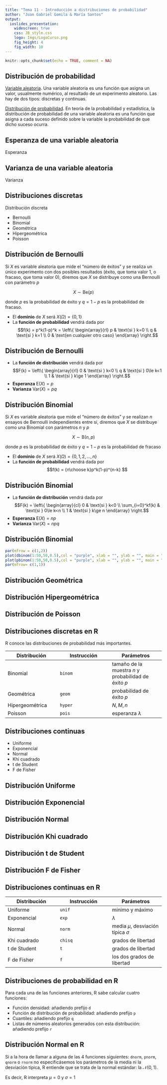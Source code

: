 ```yaml
---
title: "Tema 11 - Introducción a distribuciones de probabilidad"
author: "Juan Gabriel Gomila & María Santos"
output: 
  ioslides_presentation:
    widescreen: true
    css: JB_style.css
    logo: Imgs/LogoCurso.png
    fig_height: 4
    fig_width: 10
---
```


```r
knitr::opts_chunk$set(echo = TRUE, comment = NA)
```

## Distribución de probabilidad

<l class = "definition">[Variable aleatoria](https://es.wikipedia.org/wiki/Variable_aleatoria).</l> Una variable aleatoria es una función que asigna un valor, usualmente numérico, al resultado de un experimento aleatorio. Las hay de dos tipos: discretas y continuas.

<l class = "definition">[Distribución de probabilidad](https://es.wikipedia.org/wiki/Distribución_de_probabilidad).</l> En teoría de la probabilidad y estadística, la distribución de probabilidad de una variable aleatoria es una función que asigna a cada suceso definido sobre la variable la probabilidad de que dicho suceso ocurra.

## Esperanza de una variable aleatoria

<l class = "definition">Esperanza</l>

## Varianza de una variable aleatoria

<l class = "definition">Varianza</l>

## Distribuciones discretas

<l class = "definition">Distribución discreta</l>

- Bernoulli
- Binomial
- Geométrica
- Hipergeométrica
- Poisson

## Distribución de Bernoulli

Si $X$ es variable aleatoria que mide el "número de éxitos" y se realiza un único experimento con dos posibles resultados (éxito, que toma valor 1, o fracaso, que toma valor 0), diremos que $X$ se distribuye como una Bernoulli con parámetro $p$

$$X\sim \text{Be}(p)$$

donde $p$ es la probabilidad de éxito y $q = 1-p$ es la probabilidad de fracaso.

- El **dominio** de $X$ será $X(\Omega) = \{0,1\}$
- La **función de probabilidad** vendrá dada por $$f(k) = p^k(1-p)^k =  \left\{
\begin{array}{rl}
     p & \text{si } k=0 
  \\ q & \text{si } k=1
  \\ 0 & \text{en cualquier otro caso}
\end{array}
\right.$$

## Distribución de Bernoulli

- La **función de distribución** vendrá dada por $$F(k) = \left\{
\begin{array}{rl}
     0 & \text{si } k<0 
  \\ q & \text{si } 0\le k<1
  \\ 1 & \text{si } k\ge 1
\end{array}
\right.$$
- **Esperanza** E$(X) = p$
- **Varianza** Var$(X) = pq$

## Distribución Binomial

Si $X$ es variable aleatoria que mide el "número de éxitos" y se realizan $n$ ensayos de Bernoulli independientes entre sí, diremos que $X$ se distribuye como una Binomial con parámetros $n$ y $p$

$$X\sim \text{B}(n,p)$$

donde $p$ es la probabilidad de éxito y $q = 1-p$ es la probabilidad de fracaso

- El **dominio** de $X$ será $X(\Omega) = \{0,1,2,\dots,n\}$
- La **función de probabilidad** vendrá dada por $$f(k) = {n\choose k}p^k(1-p)^{n-k} $$

## Distribución Binomial

- La **función de distribución** vendrá dada por $$F(k) = \left\{
\begin{array}{cl}
     0 & \text{si } k<0 
  \\ \sum_{i=0}^kf(k) & \text{si } 0\le k<n
  \\ 1 & \text{si } k\ge n
\end{array}
\right.$$
- **Esperanza** E$(X) = np$
- **Varianza** Var$(X) = npq$

## Distribución Binomial

```r
par(mfrow = c(1,2))
plot(dbinom(1:50,50,0.5),col = "purple", xlab = "", ylab = "", main = "Función de probabilidad de una B(50,0.5)")
plot(pbinom(1:50,50,0.5),col = "purple", xlab = "", ylab = "", main = "Función de distribución de una B(50,0.5)")
par(mfrow= c(1,1))

```

## Distribución Geométrica

## Distribución Hipergeométrica

## Distribución de Poisson

## Distribuciones discretas en R

R conoce las distribuciones de probabilidad más importantes.

Distribución |  Instrucción  |  Parámetros                                
--------------------|--------------------|--------------------
Binomial | `binom` | tamaño de la muestra $n$ y probabilidad de éxito $p$
Geométrica | `geom` | probabilidad de éxito $p$
Hipergeométrica | `hyper` | $N,M,n$
Poisson | `pois` | esperanza $\lambda$

## Distribuciones continuas

- Uniforme
- Exponencial
- Normal
- Khi cuadrado
- t de Student
- F de Fisher

## Distribución Uniforme

## Distribución Exponencial

## Distribución Normal

## Distribución Khi cuadrado

## Distribución t de Student

## Distribución F de Fisher

## Distribuciones continuas en R

Distribución |  Instrucción  |  Parámetros                                
--------------------|--------------------|--------------------
Uniforme | `unif` | mínimo y máximo
Exponencial | `exp` | $\lambda$
Normal | `norm` | media $\mu$, desviación típica $\sigma$
Khi cuadrado | `chisq` | grados de libertad
t de Student | `t` | grados de libertad
F de Fisher | `f` | los dos grados de libertad

## Distribuciones de probabilidad en R

Para cada una de las funciones anteriores, R sabe calcular cuatro funciones:

- Función densidad: añadiendo prefijo `d`
- Función de distribución de probabilidad: añadiendo prefijo `p`
- Cuantiles: añadiendo prefijo `q`
- Listas de números aleatorios generados con esta distribución: añadiendo prefijo `r`

## Distribución Normal en R

Si a la hora de llamar a alguna de las 4 funciones siguientes: `dnorm`, `pnorm`, `qnorm` o `rnorm` no especificásemos los parámetros de  la media ni la desviación típica, R entiende que se trata de la normal estándar: la $\mathcal{N}(0,1)$.

Es decir, R interpreta $\mu = 0$ y $\sigma = 1$